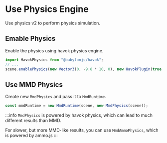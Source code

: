 # Use Physics Engine

Use physics v2 to perform physics simulation.

## Emable Physics

Enable the physics using havok physics engine.

```typescript title="src/sceneBuilder.ts"
import HavokPhysics from "@babylonjs/havok";
// ...
scene.enablePhysics(new Vector3(0, -9.8 * 10, 0), new HavokPlugin(true, await HavokPhysics()));
```

## Use MMD Physics

Create new `MmdPhysics` and pass it to `MmdRuntime`.

```typescript title="src/sceneBuilder.ts"
const mmdRuntime = new MmdRuntime(scene, new MmdPhysics(scene));
```

:::info
`MmdPhysics` is powered by havok physics, which can lead to much different results than MMD.

For slower, but more MMD-like results, you can use `MmdAmmoPhysics`, which is powered by ammo.js
:::


<ReactPlayer
    url={ResultVideo}
    controls={true}
    width="100%"
    height="100%"/>
